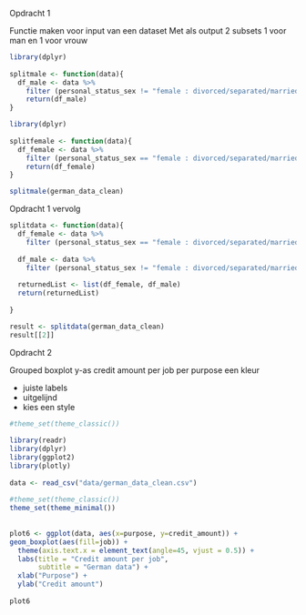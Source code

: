 Opdracht 1
 
Functie maken voor input van een dataset
Met als output 2 subsets
1 voor man en 1 voor vrouw
 
```r
library(dplyr)
 
splitmale <- function(data){
  df_male <- data %>%
    filter (personal_status_sex != "female : divorced/separated/married")
    return(df_male)
}
```
 
```r
library(dplyr)
 
splitfemale <- function(data){
  df_female <- data %>%
    filter (personal_status_sex == "female : divorced/separated/married")
    return(df_female)
}
```
 
```r
splitmale(german_data_clean)
```
 

Opdracht 1 vervolg
```r
splitdata <- function(data){
  df_female <- data %>%
    filter (personal_status_sex == "female : divorced/separated/married")
 
  df_male <- data %>%
    filter (personal_status_sex != "female : divorced/separated/married")
   
  returnedList <- list(df_female, df_male)
  return(returnedList)
 
}
```


```r
result <- splitdata(german_data_clean)
result[[2]]
```

Opdracht 2
 
Grouped boxplot
y-as credit amount
per job
per purpose een kleur
 
+ juiste labels
+ uitgelijnd
+ kies een style
 
 
 
```r
#theme_set(theme_classic())
 
library(readr)
library(dplyr)
library(ggplot2)
library(plotly)
 
data <- read_csv("data/german_data_clean.csv")
 
#theme_set(theme_classic())
theme_set(theme_minimal())
 
 
plot6 <- ggplot(data, aes(x=purpose, y=credit_amount)) +
geom_boxplot(aes(fill=job)) +
  theme(axis.text.x = element_text(angle=45, vjust = 0.5)) +
  labs(title = "Credit amount per job",
       subtitle = "German data") +
  xlab("Purpose") +
  ylab("Credit amount")
 
plot6
```